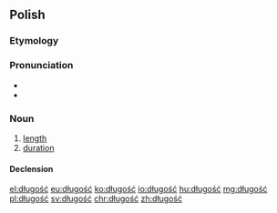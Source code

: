 ==Polish==

===Etymology===
{{suffix|długi|ość|lang=pl}}

===Pronunciation===
* {{audio|Pl-długość.ogg|audio}}
* {{IPA|[ˈdwuɡɔɕt͡ɕ]|lang=pl}}

===Noun===
{{pl-noun|f}}

# [[length]]
# [[duration]]

====Declension====
{{pl-decl-noun-ść|długoś}}

[[el:długość]]
[[eu:długość]]
[[ko:długość]]
[[io:długość]]
[[hu:długość]]
[[mg:długość]]
[[pl:długość]]
[[sv:długość]]
[[chr:długość]]
[[zh:długość]]